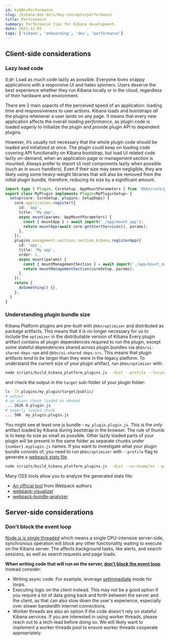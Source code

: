 ```yaml
---
id: kibDevPerformance
slug: /kibana-dev-docs/key-concepts/performance
title: Performance
summary: Performance tips for Kibana development.
date: 2021-12-03
tags: ['kibana', 'onboarding', 'dev', 'performance']
---
```


## Client-side considerations

### Lazy load code

_tl;dr_: Load as much code lazily as possible. Everyone loves snappy
applications with a responsive UI and hates spinners. Users deserve the
best experience whether they run Kibana locally or
in the cloud, regardless of their hardware and environment.

There are 2 main aspects of the perceived speed of an application: loading time
and responsiveness to user actions. Kibana loads and bootstraps _all_
the plugins whenever a user lands on any page. It means that
every new application affects the overall _loading performance_, as plugin code is
loaded _eagerly_ to initialize the plugin and provide plugin API to dependent
plugins.

However, it’s usually not necessary that the whole plugin code should be loaded
and initialized at once. The plugin could keep on loading code covering API functionality
on Kibana bootstrap, but load UI related code lazily on-demand, when an
application page or management section is mounted.
Always prefer to import UI root components lazily when possible (such as in `mount`
handlers). Even if their size may seem negligible, they are likely using
some heavy-weight libraries that will also be removed from the initial
plugin bundle, therefore, reducing its size by a significant amount.

```ts
import type { Plugin, CoreSetup, AppMountParameters } from '@kbn/core/public';
export class MyPlugin implements Plugin<MyPluginSetup> {
  setup(core: CoreSetup, plugins: SetupDeps) {
    core.application.register({
      id: 'app',
      title: 'My app',
      async mount(params: AppMountParameters) {
        const { mountApp } = await import('./app/mount_app');
        return mountApp(await core.getStartServices(), params);
      },
    });
    plugins.management.sections.section.kibana.registerApp({
      id: 'app',
      title: 'My app',
      order: 1,
      async mount(params) {
        const { mountManagementSection } = await import('./app/mount_management_section');
        return mountManagementSection(coreSetup, params);
      },
    });
    return {
      doSomething() {},
    };
  }
}
```

### Understanding plugin bundle size

Kibana Platform plugins are pre-built with `@kbn/optimizer`
and distributed as package artifacts. This means that it is no
longer necessary for us to include the `optimizer` in the
distributable version of Kibana Every plugin artifact contains all
plugin dependencies required to run the plugin, except some
stateful dependencies shared across plugin bundles via
`@kbn/ui-shared-deps-npm` and `@kbn/ui-shared-deps-src`. This means
that plugin artifacts _tend to be larger_ than they were in the
legacy platform. To understand the current size of your plugin
artifact, run `@kbn/optimizer` with:

```bash
node scripts/build_kibana_platform_plugins.js --dist --profile --focus=my_plugin
```

and check the output in the `target` sub-folder of your plugin folder:

```bash
ls -lh plugins/my_plugin/target/public/
# output
# an async chunk loaded on demand
... 262K 0.plugin.js
# eagerly loaded chunk
... 50K  my_plugin.plugin.js
```

You might see at least one js bundle - `my_plugin.plugin.js`. This is
the _only_ artifact loaded by Kibana during bootstrap in the
browser. The rule of thumb is to keep its size as small as possible.
Other lazily loaded parts of your plugin will be present in the same folder as
separate chunks under `{number}.myplugin.js` names. If you want to
investigate what your plugin bundle consists of, you need to run
`@kbn/optimizer` with `--profile` flag to generate a
[webpack stats file](https://webpack.js.org/api/stats/).

```bash
node scripts/build_kibana_platform_plugins.js --dist --no-examples --profile
```

Many OSS tools allow you to analyze the generated stats file:

- [An official tool](https://webpack.github.io/analyse/#modules) from
  Webpack authors
- [webpack-visualizer](https://chrisbateman.github.io/webpack-visualizer/)
- [webpack-bundle-analyzer](https://github.com/webpack-contrib/webpack-bundle-analyzer)

## Server-side considerations

### Don't block the event loop

[Node.js is single threaded](https://nodejs.dev/learn/introduction-to-nodejs) which means a single CPU-intensive server-side, synchronous operation will block any other functionality waiting to execute on the Kibana server. The affects background tasks, like alerts, and search sessions, as well as search requests and page loads.

**When writing code that will run on the server, [don't block the event loop](https://nodejs.org/en/docs/guides/dont-block-the-event-loop/)**. Instead consider:

- Writing async code. For example, leverage [setImmediate](https://nodejs.dev/learn/understanding-setimmediate) inside for loops.
- Executing logic on the client instead. This may not be a good option if you require a lot of data going back and forth between the server and the client, as that can also slow down the user's experience, especially over slower bandwidth internet connections.
- Worker threads are also an option if the code doesn't rely on stateful Kibana services. If you are interested in using worker threads, please reach out to a tech-lead before doing so. We will likely want to implement a worker threads pool to ensure worker threads cooperate appropriately.